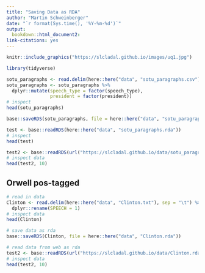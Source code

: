 ```yaml
---
title: "Saving Data as RDA"
author: "Martin Schweinberger"
date: "`r format(Sys.time(), '%Y-%m-%d')`"
output:
  bookdown::html_document2:
link-citations: yes
---
```



```r
knitr::include_graphics("https://slcladal.github.io/images/uq1.jpg")
```


```r
library(tidyverse)
```


```r
sotu_paragraphs <- read.delim(here::here("data", "sotu_paragraphs.csv"), sep = ";")
sotu_paragraphs <- sotu_paragraphs %>%
  dplyr::mutate(speech_type = factor(speech_type),
                president = factor(president))
# inspect
head(sotu_paragraphs)
```


```r
base::saveRDS(sotu_paragraphs, file = here::here("data", "sotu_paragraphs.rda"))
```


```r
test <- base::readRDS(here::here("data", "sotu_paragraphs.rda"))
# inspect
head(test)
```


```r
test2 <- base::readRDS(url("https://slcladal.github.io/data/sotu_paragraphs.rda", "rb"))
# inspect data
head(test2, 10)
```


## Orwell pos-tagged

```r
# read in data
Clinton <- read.delim(here::here("data", "Clinton.txt"), sep = "\t") %>%
  dplyr::rename(SPEECH = 1)
# inspect data
head(Clinton)
```


```r
# save data as rda
base::saveRDS(Clinton, file = here::here("data", "Clinton.rda"))
```


```r
# read data from web as rda
test2 <- base::readRDS(url("https://slcladal.github.io/data/Clinton.rda", "rb"))
# inspect data
head(test2, 10)
```


